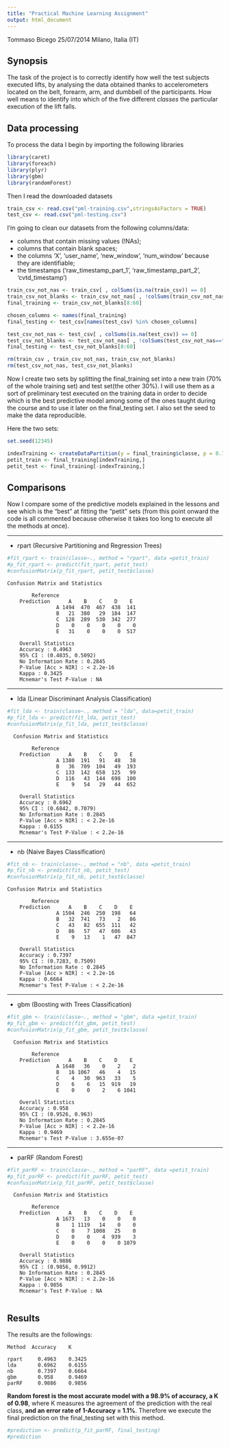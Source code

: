 ```yaml
---
title: "Practical Machine Learning Assignment"
output: html_document
---
```

Tommaso Bicego 25/07/2014 Milano, Italia (IT)

## Synopsis
The task of the project is to correctly identify how well the test subjects executed lifts, by analysing the data obtained thanks to accelerometers located on the belt, forearm, arm, and dumbbell of the participants. How well means to identify into which of the five different *classes* the particular execution of the lift falls.

## Data processing

To process the data I begin by importing the following libraries

```r

library(caret)
library(foreach)
library(plyr)
library(gbm)
library(randomForest)

```

Then I read the downloaded datasets

```r
train_csv <- read.csv("pml-training.csv",stringsAsFactors = TRUE)
test_csv <- read.csv("pml-testing.csv")
``` 

I'm going to clean our datasets from the following columns/data:

- columns that contain missing values (!NAs);
- columns that contain blank spaces;
- the columns 'X', 'user_name', 'new_window', 'num_window' because they are identifiable;
- the timestamps ('raw_timestamp_part_1', 'raw_timestamp_part_2', 'cvtd_timestamp')
```r
train_csv_not_nas <- train_csv[ , colSums(is.na(train_csv)) == 0]
train_csv_not_blanks <- train_csv_not_nas[ , !colSums(train_csv_not_nas=="")]
final_training <- train_csv_not_blanks[8:60]
```

```r
chosen_columns <- names(final_training)
final_testing <- test_csv[names(test_csv) %in% chosen_columns]

test_csv_not_nas <- test_csv[ , colSums(is.na(test_csv)) == 0]
test_csv_not_blanks <- test_csv_not_nas[ , !colSums(test_csv_not_nas=="")]
final_testing <- test_csv_not_blanks[8:60]
```

```r
rm(train_csv , train_csv_not_nas, train_csv_not_blanks)
rm(test_csv_not_nas, test_csv_not_blanks)
```

Now I create two sets by splitting the final_training set into a new train (70% of the whole training set) and test set(the other 30%). I will use them as a sort of preliminary test executed on the training data in order to decide which is the best predictive model among some of the ones taught during the course and to use it later on the final_testing set.
I also set the seed to make the data reproducible.

Here the two sets:

```r
set.seed(12345)

indexTraining <- createDataPartition(y = final_training$classe, p = 0.7, list = FALSE)
petit_train <- final_training[indexTraining,]
petit_test <- final_training[-indexTraining,]
```


## Comparisons

Now I compare some of the predictive models explained in the lessons and see which is the "best" at fitting the "petit" sets (from this point onward the code is all commented because otherwise it takes too long to execute all the methods at once).

---

- rpart (Recursive Partitioning and Regression Trees)
```r
#fit_rpart <- train(classe~., method = "rpart", data =petit_train)
#p_fit_rpart <- predict(fit_rpart, petit_test)
#confusionMatrix(p_fit_rpart, petit_test$classe)
```

    Confusion Matrix and Statistics
       
            Reference
        Prediction      A    B    C    D    E
                    A 1494  470  467  438  141
                    B   21  380   29  184  147
                    C  128  289  530  342  277
                    D    0    0    0    0    0
                    E   31    0    0    0  517

        Overall Statistics
        Accuracy : 0.4963         
        95% CI : (0.4835, 0.5092)
        No Information Rate : 0.2845         
        P-Value [Acc > NIR] : < 2.2e-16      
        Kappa : 0.3425         
        Mcnemar's Test P-Value : NA      
   
---

- lda (Linear Discriminant Analysis Classification)
```r
#fit_lda <- train(classe~., method = "lda", data=petit_train)
#p_fit_lda <- predict(fit_lda, petit_test)
#confusionMatrix(p_fit_lda, petit_test$classe)
```

      Confusion Matrix and Statistics
       
            Reference
        Prediction      A    B    C    D    E
                    A 1380  191   91   48   38
                    B   36  709  104   49  193
                    C  133  142  658  125   99
                    D  116   43  144  698  100
                    E    9   54   29   44  652

        Overall Statistics
        Accuracy : 0.6962         
        95% CI : (0.6842, 0.7079)
        No Information Rate : 0.2845         
        P-Value [Acc > NIR] : < 2.2e-16      
        Kappa : 0.6155         
        Mcnemar's Test P-Value : < 2.2e-16      
   
---

- nb (Naive Bayes Classification)
```r
#fit_nb <- train(classe~., method = "nb", data =petit_train)
#p_fit_nb <- predict(fit_nb, petit_test)
#confusionMatrix(p_fit_nb, petit_test$classe)
```

    Confusion Matrix and Statistics

            Reference
        Prediction      A    B    C    D    E
                    A 1504  246  250  198   64
                    B   32  741   73    2   86
                    C   43   82  655  111   42
                    D   86   57   47  606   43
                    E    9   13    1   47  847

        Overall Statistics
        Accuracy : 0.7397         
        95% CI : (0.7283, 0.7509)
        No Information Rate : 0.2845         
        P-Value [Acc > NIR] : < 2.2e-16      
        Kappa : 0.6664         
        Mcnemar's Test P-Value : < 2.2e-16        
   
---

- gbm (Boosting with Trees Classification)
```r
#fit_gbm <- train(classe~., method = "gbm", data =petit_train)
#p_fit_gbm <- predict(fit_gbm, petit_test)
#confusionMatrix(p_fit_gbm, petit_test$classe)
```

      Confusion Matrix and Statistics

            Reference
        Prediction      A    B    C    D    E
                    A 1648   36    0    2    2
                    B   16 1067   46    4   15
                    C    4   30  963   33    5
                    D    6    6   15  919   19
                    E    0    0    2    6 1041

        Overall Statistics                        
        Accuracy : 0.958         
        95% CI : (0.9526, 0.963)
        No Information Rate : 0.2845        
        P-Value [Acc > NIR] : < 2.2e-16     
        Kappa : 0.9469        
        Mcnemar's Test P-Value : 3.655e-07    
   
---

- parRF (Random Forest)
```r
#fit_parRF <- train(classe~., method = "parRF", data =petit_train)
#p_fit_parRF <- predict(fit_parRF, petit_test)
#confusionMatrix(p_fit_parRF, petit_test$classe)
```

      Confusion Matrix and Statistics

            Reference
        Prediction      A    B    C    D    E
                    A 1673   13    0    0    0
                    B    1 1119   14    0    0
                    C    0    7 1008   25    0
                    D    0    0    4  939    3
                    E    0    0    0    0 1079

        Overall Statistics
        Accuracy : 0.9886          
        95% CI : (0.9856, 0.9912)
        No Information Rate : 0.2845          
        P-Value [Acc > NIR] : < 2.2e-16       
        Kappa : 0.9856          
        Mcnemar's Test P-Value : NA  
        

## Results

The results are the followings:

    Method  Accuracy    K
   
    rpart     0.4963    0.3425
    lda       0.6962    0.6155
    nb        0.7397    0.6664
    gbm       0.958     0.9469
    parRF     0.9886    0.9856

**Random forest is the most accurate model with a 98.9% of accuracy, a K of 0.98**, where K measures the agreement of the prediction with the real class, **and an error rate of 1-Accuracy = 1.1%**. 
Therefore we execute the final prediction on the final_testing set with this method.

```r
#prediction <- predict(p_fit_parRF, final_testing)
#prediction
```
